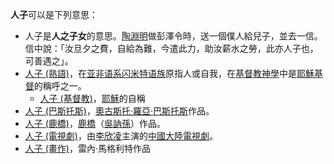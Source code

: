 '''人子'''可以是下列意思：
* 人子是'''人之子女'''的意思。[[陶渊明|陶淵明]]做彭澤令時，送一個僕人給兒子，並去一信。信中說：「汝旦夕之費，自給為難，今遣此力，助汝薪水之勞，此亦人子也，可善遇之」。
* [[我|人子 (熟語)]]，在[[亚非语系|亚非语系]][[闪米特语族|闪米特语族]]原指人或自我，在[[基督教神學|基督教神學]]中是[[耶稣|耶穌基督]]的稱呼之一。
** [[人子_(基督教)|人子 (基督教)]]，[[耶稣|耶穌]]的自稱
* [[人子_(巴斯托斯)|人子 (巴斯托斯)]]，[[奥古斯托·罗亚·巴斯托斯|奧古斯托·羅亞·巴斯托斯]]作品。
* [[人子_(鹿橋)|人子 (鹿橋)]]，[[吳訥孫|鹿橋]]（[[吳訥孫|吳訥孫]]）作品。
* [[人子_(電視劇)|人子 (電視劇)]]，由[[李欣凌|李欣凌]]主演的[[中國大陸電視劇|中國大陸電視劇]]。
* [[人子_(畫作)|人子 (畫作)]]，雷內·馬格利特作品
{{Disambig|cat=二字消歧義}}